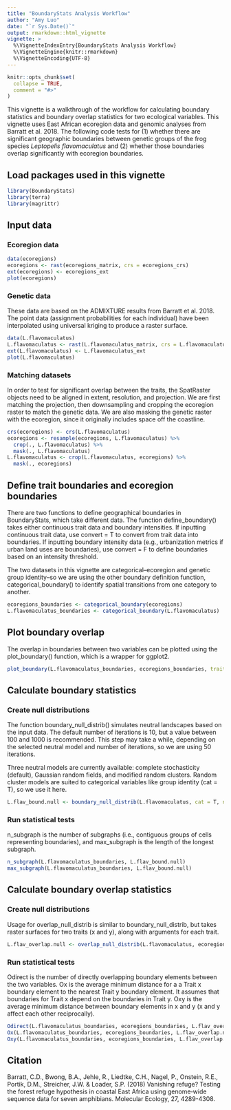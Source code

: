 ```yaml
---
title: "BoundaryStats Analysis Workflow"
author: "Amy Luo"
date: "`r Sys.Date()`"
output: rmarkdown::html_vignette
vignette: >
  %\VignetteIndexEntry{BoundaryStats Analysis Workflow}
  %\VignetteEngine{knitr::rmarkdown}
  %\VignetteEncoding{UTF-8}
---
```


```r
knitr::opts_chunk$set(
  collapse = TRUE,
  comment = "#>"
)
```

This vignette is a walkthrough of the workflow for calculating boundary statistics and boundary overlap statistics for two ecological variables. This vignette uses East African ecoregion data and genomic analyses from Barratt et al. 2018. The following code tests for (1) whether there are significant geographic boundaries between genetic groups of the frog species *Leptopelis flavomaculatus* and (2) whether those boundaries overlap significantly with ecoregion boundaries.

## Load packages used in this vignette
```r
library(BoundaryStats)
library(terra)
library(magrittr)
```

## Input data
### Ecoregion data
``` r
data(ecoregions)
ecoregions <- rast(ecoregions_matrix, crs = ecoregions_crs)
ext(ecoregions) <- ecoregions_ext
plot(ecoregions)
```

### Genetic data

These data are based on the ADMIXTURE results from Barratt et al. 2018. The point data (assignment probabilities for each individual) have been interpolated using universal kriging to produce a raster surface.

```r
data(L.flavomaculatus)
L.flavomaculatus <- rast(L.flavomaculatus_matrix, crs = L.flavomaculatus_crs)
ext(L.flavomaculatus) <- L.flavomaculatus_ext
plot(L.flavomaculatus)
```

### Matching datasets

In order to test for significant overlap between the traits, the SpatRaster objects need to be aligned in extent, resolution, and projection. We are first matching the projection, then downsampling and cropping the ecoregion raster to match the genetic data. We are also masking the genetic raster with the ecoregion, since it originally includes space off the coastline.

```r
crs(ecoregions) <- crs(L.flavomaculatus)
ecoregions <- resample(ecoregions, L.flavomaculatus) %>%
  crop(., L.flavomaculatus) %>%
  mask(., L.flavomaculatus)
L.flavomaculatus <- crop(L.flavomaculatus, ecoregions) %>%
  mask(., ecoregions)
```

## Define trait boundaries and ecoregion boundaries

There are two functions to define geographical boundaries in BoundaryStats, which take different data. The function define_boundary() takes either continuous trait data and boundary intensities. If inputting continuous trait data, use convert = T to convert from trait data into boundaries. If inputting boundary intensity data (e.g., urbanization metrics if urban land uses are boundaries), use convert = F to define boundaries based on an intensity threshold.

The two datasets in this vignette are categorical--ecoregion and genetic group identity--so we are using the other boundary definition function, categorical_boundary() to identify spatial transitions from one category to another.

```r
ecoregions_boundaries <- categorical_boundary(ecoregions)
L.flavomaculatus_boundaries <- categorical_boundary(L.flavomaculatus)
```

## Plot boundary overlap

The overlap in boundaries between two variables can be plotted using the plot_boundary() function, which is a wrapper for ggplot2.

```r
plot_boundary(L.flavomaculatus_boundaries, ecoregions_boundaries, trait_names = c('A. delicatus genetic group', 'Ecoregion'))
```

## Calculate boundary statistics

### Create null distributions

The function boundary_null_distrib() simulates neutral landscapes based on the input data. The default number of iterations is 10, but a value between 100 and 1000 is recommended. This step may take a while, depending on the selected neutral model and number of iterations, so we are using 50 iterations.

Three neutral models are currently available: complete stochasticity (default), Gaussian random fields, and modified random clusters. Random cluster models are suited to categorical variables like group identity (cat = T), so we use it here.

```r
L.flav_bound.null <- boundary_null_distrib(L.flavomaculatus, cat = T, n_iterations = 50, model = 'random_cluster', p = 0.5, progress = F)
```

### Run statistical tests

n_subgraph is the number of subgraphs (i.e., contiguous groups of cells representing boundaries), and max_subgraph is the length of the longest subgraph.

```r
n_subgraph(L.flavomaculatus_boundaries, L.flav_bound.null)
max_subgraph(L.flavomaculatus_boundaries, L.flav_bound.null)
```

## Calculate boundary overlap statistics

### Create null distributions

Usage for overlap_null_distrib is similar to boundary_null_distrib, but takes raster surfaces for two traits (x and y), along with arguments for each trait.

```r
L.flav_overlap.null <- overlap_null_distrib(L.flavomaculatus, ecoregions, rand_both = F, x_cat = T, n_iterations = 50, x_model = 'random_cluster', px = 0.5, progress = F)
```

### Run statistical tests

Odirect is the number of directly overlapping boundary elements between the two variables. Ox is the average minimum distance for a a Trait x boundary element to the nearest Trait y boundary element. It assumes that boundaries for Trait x depend on the boundaries in Trait y. Oxy is the average minimum distance between boundary elements in x and y (x and y affect each other reciprocally).

```r
Odirect(L.flavomaculatus_boundaries, ecoregions_boundaries, L.flav_overlap.null)
Ox(L.flavomaculatus_boundaries, ecoregions_boundaries, L.flav_overlap.null)
Oxy(L.flavomaculatus_boundaries, ecoregions_boundaries, L.flav_overlap.null)
```

## Citation
Barratt, C.D., Bwong, B.A., Jehle, R., Liedtke, C.H., Nagel, P., Onstein, R.E., Portik, D.M., Streicher, J.W. & Loader, S.P. (2018) Vanishing refuge? Testing the forest refuge hypothesis in coastal East Africa using genome‐wide sequence data for seven amphibians. Molecular Ecology, 27, 4289-4308.
